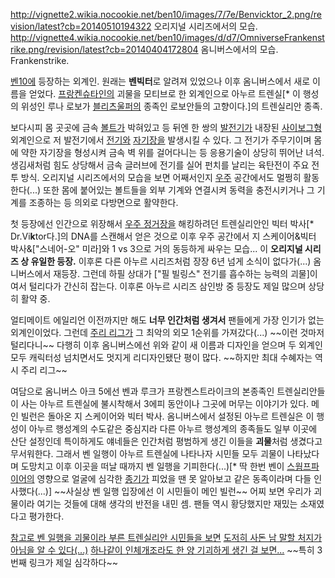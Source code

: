 http://vignette2.wikia.nocookie.net/ben10/images/7/7e/Benvicktor_2.png/revision/latest?cb=20140510194322
오리지널 시리즈에서의 모습.
http://vignette4.wikia.nocookie.net/ben10/images/d/d7/OmniverseFrankenstrike.png/revision/latest?cb=20140404172804
옴니버스에서의 모습.
Frankenstrike.

[[벤10]]에 등장하는 외계인. 원래는 '''벤빅터'''로 알려져 있었으나 이후 옴니버스에서 새로 이름을 얻었다.
[[프랑켄슈타인]]의 괴물을 모티브로 한 외계인으로 아누르 트렌실[* 이 행성의 위성인 루나 로보가 [[블리츠울퍼]]의 종족인 로보안들의 고향이다.]의 트렌실리안 종족.

보다시피 몸 곳곳에 금속 [[볼트]]가 박혀있고 등 뒤엔 한 쌍의 [[발전기]]가 내장된 [[사이보그]]형 외계인으로 저 발전기에서 [[전기]]와 [[자기]]장을 발생시킬 수 있다. 그 전기가 주무기이며 몸에 약한 자기장을 형성시켜 금속 벽 위를 걸어다니는 등 응용기술이 상당히 뛰어난 녀석. 생김새처럼 힘도 상당해서 금속 글러브에 전기를 실어 펀치를 날리는 육탄전이 주요 전투 방식. 오리지널 시리즈에서의 모습을 보면 어째서인지 [[우주]] 공간에서도 멀쩡히 활동한다(...)
또한 몸에 붙어있는 볼트들을 외부 기계와 연결시켜 동력을 충전시키거나 그 기계를 조종하는 등 의외로 다방면으로 활약한다. 

첫 등장에선 인간으로 위장해서 [[우주 정거장]]을 해킹하려던 트렌실리안인 빅터 박사[* Dr.Vi'''k'''tor다.]의 DNA를 스캔해서 얻은 것으로 이후 우주 공간에서 지 스케이어&빅터 박사&["스네어-오" 미라]와 1 vs 3으로 거의 동등하게 싸우는 모습... 이 '''오리지널 시리즈 상 유일한 등장.'''
이후론 다른 아누르 시리즈처럼 장장 6년 넘게 소식이 없다가(...) 옴니버스에서 재등장. 그런데 하필 상대가 ["필 빌링스" 전기를 흡수하는 능력의 괴물]이여서 털리다가 간신히 잡는다. 이후론 아누르 시리즈 삼인방 중 등장도 제일 많으며 상당히 활약 중.

얼티메이트 에일리언 이전까지만 해도 '''너무 인간처럼 생겨서''' 팬들에게 가장 인기가 없는 외계인이었다. 그런데 [[주리 리그]]가 그 최악의 외모 1순위를 가져갔다(...) ~~이런 것마저 털리다니~~ 다행히 이후 옴니버스에선 위와 같이 새 이름과 디자인을 얻으며 두 외계인 모두 캐릭터성 넘치면서도 멋지게 리디자인됐단 평이 많다. ~~하지만 최대 수혜자는 역시 주리 리그~~

여담으로 옴니버스 아크 5에선 벤과 루크가 프랑켄스트라이크의 본종족인 트렌실리안들이 사는 아누르 트렌실에 불시착해서 3에피 동안이나 그곳에 머무는 이야기가 있다. 메인 빌런은 돌아온 지 스케이어와 빅터 박사.
옴니버스에서 설정된 아누르 트렌실은 이 행성이 아누르 행성계의 수도같은 중심지라 다른 아누르 행성계의 종족들도 일부 이곳에 산단 설정인데 특이하게도 얘네들은 인간처럼 평범하게 생긴 이들을 '''괴물'''처럼 생겼다고 무서워한다. 그래서 벤 일행이 아누르 트렌실에 나타나자 시민들 모두 괴물이 나타났다며 도망치고 이후 이곳을 떠날 때까지 벤 일행을 기피한다(...)[* 딱 한번 벤이 [[스웜프파이어]]의 영향으로 얼굴에 심각한 [[종기]]가 피었을 땐 못 알아보고 같은 동족이라며 다들 인사했다(...)] ~~사실상 벤 일행 입장에선 이 시민들이 메인 빌런~~ 어찌 보면 우리가 괴물이라 여기는 것들에 대해 생각의 반전을 내민 셈. 
팬들 역시 황당했지만 재밌는 소재였다고 평가한다.

[http://vignette1.wikia.nocookie.net/ben10/images/8/8b/Transylians_%281%29.png/revision/latest?cb=20141106143601 참고로 벤 일행을 괴물이라 부른 트렌실리안 시민들을 보면] [http://vignette4.wikia.nocookie.net/ben10/images/1/17/Transylians_%282%29.png/revision/latest?cb=20141106143658 도저히 사돈 남 말할 처지가 아님을 알 수 있다(...)] [http://vignette3.wikia.nocookie.net/ben10/images/b/b6/Transylians_%283%29.png/revision/latest?cb=20141106143721 하나같이 인체개조라도 한 양 기괴하게 생긴 걸 보면...] ~~특히 3번째 링크가 제일 심각하다~~
